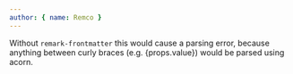 ```yaml
---
author: { name: Remco }
---
```


Without `remark-frontmatter` this would cause a parsing error, because anything
between curly braces (e.g. {props.value}) would be parsed using acorn.
